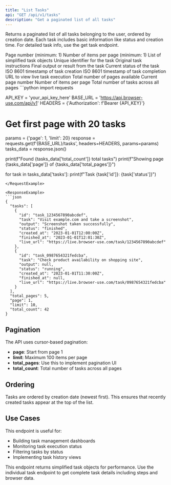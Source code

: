 ```yaml
---
title: "List Tasks"
api: "GET /api/v1/tasks"
description: "Get a paginated list of all tasks"
---
```


Returns a paginated list of all tasks belonging to the user, ordered by creation date. Each task includes basic information like status and creation time. For detailed task info, use the get task endpoint.

<ParamField query="page" type="integer" default="1">
  Page number (minimum: 1)
</ParamField>

<ParamField query="limit" type="integer" default="10">
  Number of items per page (minimum: 1)
</ParamField>

<ResponseField name="tasks" type="array">
  List of simplified task objects
  <ResponseField name="id" type="string">
    Unique identifier for the task
  </ResponseField>
  <ResponseField name="task" type="string">
    Original task instructions
  </ResponseField>
  <ResponseField name="output" type="string">
    Final output or result from the task
  </ResponseField>
  <ResponseField name="status" type="string">
    Current status of the task
  </ResponseField>
  <ResponseField name="created_at" type="string">
    ISO 8601 timestamp of task creation
  </ResponseField>
  <ResponseField name="finished_at" type="string">
    ISO 8601 timestamp of task completion
  </ResponseField>
  <ResponseField name="live_url" type="string">
    URL to view live task execution
  </ResponseField>
</ResponseField>

<ResponseField name="total_pages" type="integer">
  Total number of pages available
</ResponseField>

<ResponseField name="page" type="integer">
  Current page number
</ResponseField>

<ResponseField name="limit" type="integer">
  Number of items per page
</ResponseField>

<ResponseField name="total_count" type="integer">
  Total number of tasks across all pages
</ResponseField>

<RequestExample>
```python
import requests

API_KEY = 'your_api_key_here'
BASE_URL = 'https://api.browser-use.com/api/v1'
HEADERS = {'Authorization': f'Bearer {API_KEY}'}

# Get first page with 20 tasks
params = {'page': 1, 'limit': 20}
response = requests.get(f'{BASE_URL}/tasks', headers=HEADERS, params=params)
tasks_data = response.json()

print(f"Found {tasks_data['total_count']} total tasks")
print(f"Showing page {tasks_data['page']} of {tasks_data['total_pages']}")

for task in tasks_data['tasks']:
    print(f"Task {task['id']}: {task['status']}")
```
</RequestExample>

<ResponseExample>
```json
{
  "tasks": [
    {
      "id": "task_1234567890abcdef",
      "task": "Visit example.com and take a screenshot",
      "output": "Screenshot taken successfully",
      "status": "finished",
      "created_at": "2023-01-01T12:00:00Z",
      "finished_at": "2023-01-01T12:01:30Z",
      "live_url": "https://live.browser-use.com/task/1234567890abcdef"
    },
    {
      "id": "task_0987654321fedcba",
      "task": "Check product availability on shopping site",
      "output": null,
      "status": "running",
      "created_at": "2023-01-01T11:30:00Z",
      "finished_at": null,
      "live_url": "https://live.browser-use.com/task/0987654321fedcba"
    }
  ],
  "total_pages": 5,
  "page": 1,
  "limit": 10,
  "total_count": 42
}
```
</ResponseExample>

## Pagination

The API uses cursor-based pagination:

- **page**: Start from page 1
- **limit**: Maximum 100 items per page
- **total_pages**: Use this to implement pagination UI
- **total_count**: Total number of tasks across all pages

## Ordering

Tasks are ordered by creation date (newest first). This ensures that recently created tasks appear at the top of the list.

## Use Cases

This endpoint is useful for:
- Building task management dashboards
- Monitoring task execution status
- Filtering tasks by status
- Implementing task history views

<Note>
This endpoint returns simplified task objects for performance. Use the individual task endpoint to get complete task details including steps and browser data.
</Note> 
